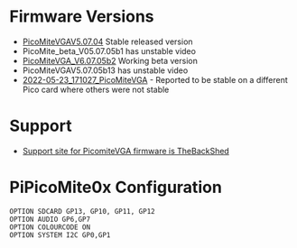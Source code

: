 = Firmware Versions =

* [https://github.com/land-boards/RasPiPico/tree/main/PicoMite_MMBASIC/PicoMite_VGA/PicoMiteVGA_Firmware/PicoMiteVGAV5.07.04 PicoMiteVGAV5.07.04] Stable released version
* PicoMite_beta_V05.07.05b1 has unstable video
* [https://github.com/land-boards/RasPiPico/tree/main/PicoMite_MMBASIC/PicoMite_VGA/PicoMiteVGA_Firmware/PicoMiteVGA_V6.07.05b2 PicoMiteVGA_V6.07.05b2] Working beta version
* PicoMiteVGAV5.07.05b13 has unstable video
* [https://github.com/land-boards/RasPiPico/tree/main/PicoMite_MMBASIC/PicoMite_VGA/PicoMiteVGA_Firmware/2022-05-23_171027_PicoMiteVGA 2022-05-23_171027_PicoMiteVGA] - Reported to be stable on a different Pico card where others were not stable

= Support =

* [https://www.thebackshed.com/forum/ViewTopic.php?FID=16&TID=14854 Support site for PicomiteVGA firmware is TheBackShed]

= PiPicoMite0x Configuration =

<pre>
OPTION SDCARD GP13, GP10, GP11, GP12
OPTION AUDIO GP6,GP7
OPTION COLOURCODE ON
OPTION SYSTEM I2C GP0,GP1

</pre>
